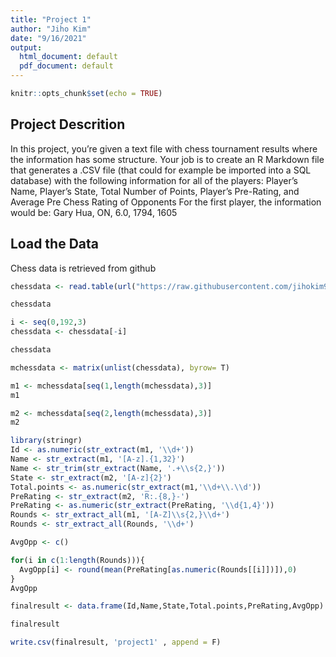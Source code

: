 ```yaml
---
title: "Project 1"
author: "Jiho Kim"
date: "9/16/2021"
output:
  html_document: default
  pdf_document: default
---
```


```r
knitr::opts_chunk$set(echo = TRUE)
```

## Project Descrition

In this project, you’re given a text file with chess tournament results where the information has some structure. Your job is to create an R Markdown file that generates a .CSV file (that could for example be imported into a SQL database) with the following information for all of the players: Player’s Name, Player’s State, Total Number of Points, Player’s Pre-Rating, and Average Pre Chess Rating of Opponents For the first player, the information would be: Gary Hua, ON, 6.0, 1794, 1605

## Load the Data

Chess data is retrieved from github

```r
chessdata <- read.table(url("https://raw.githubusercontent.com/jihokim97/CUNY-SPS-MSDS-DATA-607/main/Project%201/tournamentinfo.txt"), sep = ',' , skip = 4)

chessdata
```


```r
i <- seq(0,192,3)
chessdata <- chessdata[-i]

chessdata

```

```r
mchessdata <- matrix(unlist(chessdata), byrow= T)

m1 <- mchessdata[seq(1,length(mchessdata),3)]
m1

m2 <- mchessdata[seq(2,length(mchessdata),3)]
m2
```

```r
library(stringr)
Id <- as.numeric(str_extract(m1, '\\d+'))
Name <- str_extract(m1, '[A-z].{1,32}')
Name <- str_trim(str_extract(Name, '.+\\s{2,}'))
State <- str_extract(m2, '[A-z]{2}')
Total.points <- as.numeric(str_extract(m1,'\\d+\\.\\d'))
PreRating <- str_extract(m2, 'R:.{8,}-')
PreRating <- as.numeric(str_extract(PreRating, '\\d{1,4}'))
Rounds <- str_extract_all(m1, '[A-Z]\\s{2,}\\d+')
Rounds <- str_extract_all(Rounds, '\\d+')
```

```r
AvgOpp <- c()

for(i in c(1:length(Rounds))){
  AvgOpp[i] <- round(mean(PreRating[as.numeric(Rounds[[i]])]),0)
}
AvgOpp
```

```r
finalresult <- data.frame(Id,Name,State,Total.points,PreRating,AvgOpp)

finalresult
```

```r
write.csv(finalresult, 'project1' , append = F)
```

